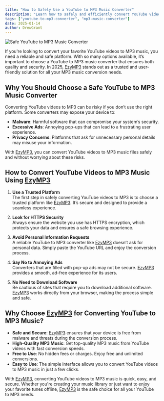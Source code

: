 ```yaml
---
title: "How to Safely Use a YouTube to MP3 Music Converter"
description: "Learn how to safely and efficiently convert YouTube videos to MP3 music. Discover why [EzyMP3](/) is the best YouTube to MP3 music converter."
tags: ["youtube-to-mp3-converter", "mp3-music-converter"]
date: 2025-01-14
author: DrewGrant
---
```


![Safe YouTube to MP3 Music Converter](/assets/images/blog/illustration-youtube-to-mp3-converter.webp)

If you're looking to convert your favorite YouTube videos to MP3 music, you need a reliable and safe platform. With so many options available, it’s important to choose a YouTube to MP3 music converter that ensures both quality and security. In 2025, [EzyMP3](/) stands out as a trusted and user-friendly solution for all your MP3 music conversion needs.

## Why You Should Choose a Safe YouTube to MP3 Music Converter

Converting YouTube videos to MP3 can be risky if you don’t use the right platform. Some converters may expose your device to:
- **Malware**: Harmful software that can compromise your system’s security.
- **Excessive Ads**: Annoying pop-ups that can lead to a frustrating user experience.
- **Privacy Concerns**: Platforms that ask for unnecessary personal details may misuse your information.

With [EzyMP3](/), you can convert YouTube videos to MP3 music files safely and without worrying about these risks.

## How to Convert YouTube Videos to MP3 Music Using [EzyMP3](/)

1. **Use a Trusted Platform**  
   The first step in safely converting YouTube videos to MP3 is to choose a trusted platform like [EzyMP3](/). It’s secure and designed to provide a seamless experience.

2. **Look for HTTPS Security**  
   Always ensure the website you use has HTTPS encryption, which protects your data and ensures a safe browsing experience.

3. **Avoid Personal Information Requests**  
   A reliable YouTube to MP3 converter like [EzyMP3](/) doesn’t ask for personal data. Simply paste the YouTube URL and enjoy the conversion process.

4. **Say No to Annoying Ads**  
   Converters that are filled with pop-up ads may not be secure. [EzyMP3](/) provides a smooth, ad-free experience for its users.

5. **No Need to Download Software**  
   Be cautious of sites that require you to download additional software. [EzyMP3](/) works directly from your browser, making the process simple and safe.

## Why Choose [EzyMP3](/) for Converting YouTube to MP3 Music?

- **Safe and Secure**: [EzyMP3](/) ensures that your device is free from malware and threats during the conversion process.
- **High-Quality MP3 Music**: Get top-quality MP3 music from YouTube videos with fast conversion speeds.
- **Free to Use**: No hidden fees or charges. Enjoy free and unlimited conversions.
- **Easy to Use**: The simple interface allows you to convert YouTube videos to MP3 music in just a few clicks.

With [EzyMP3](/), converting YouTube videos to MP3 music is quick, easy, and secure. Whether you're creating your music library or just want to enjoy your favorite tunes offline, [EzyMP3](/) is the safe choice for all your YouTube to MP3 needs.

